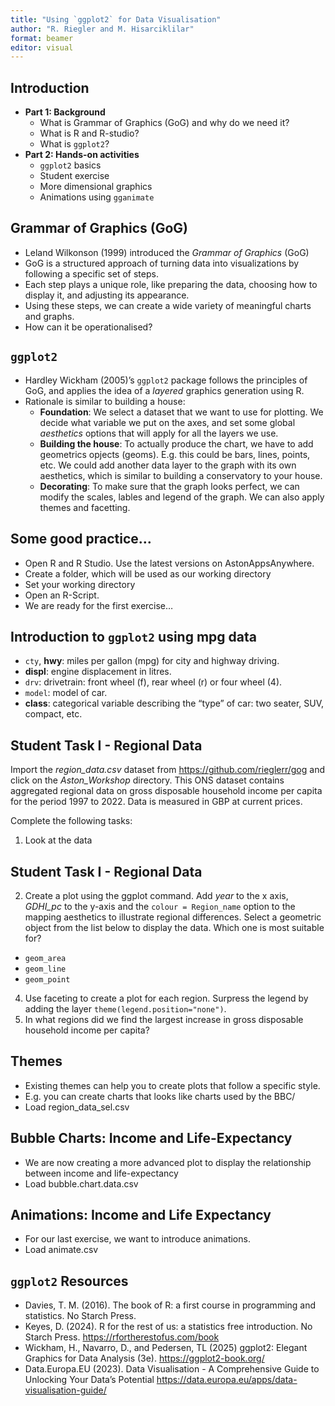 ```yaml
---
title: "Using `ggplot2` for Data Visualisation"
author: "R. Riegler and M. Hisarciklilar"
format: beamer
editor: visual
---
```


## Introduction

- **Part 1: Background**
  - What is Grammar of Graphics (GoG) and why do we need it? 
  - What is R and R-studio?
  - What is `ggplot2`?
  
- **Part 2: Hands-on activities**
  - `ggplot2` basics
  - Student exercise
  - More dimensional graphics
  - Animations using `gganimate`
  
  
<!-- ## Grammar of Graphics (GoG)"*The grammar of graphics (GoG) denotes a system with seven classes embedded in a data flow. This data flow specifies a strict order in which data are transformed from a raw dataset to a statistical graphic. Each class contains multiple methods, each of which is a function executed at the step in the data flow corresponding to that class. The classes are orthogonal, in the sense that the product set of all classes (every possible sequence of class methods) defines a space of graphics which is meaningful at every point. The meaning of a statistical graphic is thus determined by the mapping produced by the function chain linking data and graphic.*" Wilkinson (200x) -->

## Grammar of Graphics (GoG)

- Leland Wilkonson (1999) introduced the *Grammar of Graphics* (GoG)
- GoG is a structured approach of turning data into visualizations by following a specific set of steps. 
- Each step plays a unique role, like preparing the data, choosing how to display it, and adjusting its appearance. 
- Using these steps, we can create a wide variety of meaningful charts and graphs.
- How can it be operationalised?

## `ggplot2`
- Hardley Wickham (2005)'s `ggplot2` package follows the principles of GoG, and applies the idea of a *layered* graphics generation using R.
- Rationale is similar to building a house:
  - **Foundation**: We select a dataset that we want to use for plotting. We decide what variable we put on the axes, and set some global *aesthetics* options that will apply for all the layers we use.
  - **Building the house**: To actually produce the chart, we have to add geometrics opjects (geoms). E.g. this could be bars, lines, points, etc. We could add another data layer to the graph with its own aesthetics, which is similar to building a conservatory to your house. 
  - **Decorating**: To make sure that the graph looks perfect, we can modify the scales, lables and legend of the graph. We can also apply themes and facetting.


## Some good practice...

- Open R and R Studio. Use the latest versions on AstonAppsAnywhere.
- Create a folder, which will be used as our working directory
- Set your working directory 
- Open an R-Script.
- We are ready for the first exercise...


## Introduction to `ggplot2` using mpg data

-   `cty`, **hwy**: miles per gallon (mpg) for city and highway driving.
-   **displ**: engine displacement in litres.
-   `drv`: drivetrain: front wheel (f), rear wheel (r) or four wheel (4).
-   `model`: model of car. 
-   **class**: categorical variable describing the “type” of car: two seater, SUV, compact, etc.


## Student Task I - Regional Data

Import the *region_data.csv* dataset from <https://github.com/rieglerr/gog> and click on the *Aston_Workshop* directory. This ONS dataset contains
aggregated regional data on gross disposable household income per capita for the period 1997 to 2022. Data is measured in GBP at current prices.

Complete the following tasks:

1.  Look at the data 

## Student Task I - Regional Data

2.  Create a plot using the ggplot command. Add *year* to the x axis, *GDHI_pc* to the y-axis and the `colour = Region_name` option to the mapping aesthetics to illustrate regional differences. Select a geometric object from the list below to display the data. Which one is most suitable for?
  - `geom_area`
  - `geom_line`
  - `geom_point`
4.  Use faceting to create a plot for each region. Surpress the legend by adding the layer `theme(legend.position="none")`.
5.  In what regions did we find the largest increase in gross disposable household income per capita?

## Themes

- Existing themes can help you to create plots that follow a specific style.
- E.g. you can create charts that looks like charts used by the BBC/
- Load region_data_sel.csv


## Bubble Charts: Income and Life-Expectancy

- We are now creating a more advanced plot to display the relationship between income and life-expectancy
- Load bubble.chart.data.csv

## Animations: Income and Life Expectancy

- For our last exercise, we want to introduce animations. 
- Load animate.csv

## `ggplot2` Resources

- Davies, T. M. (2016). The book of R: a first course in programming and statistics. No Starch Press.
- Keyes, D. (2024). R for the rest of us: a statistics free introduction. No Starch Press. <https://rfortherestofus.com/book>
- Wickham, H., Navarro, D., and Pedersen, TL (2025) ggplot2: Elegant Graphics for Data Analysis (3e). <https://ggplot2-book.org/>
- Data.Europa.EU (2023). Data Visualisation - A Comprehensive Guide to Unlocking Your Data’s Potential <https://data.europa.eu/apps/data-visualisation-guide/>


